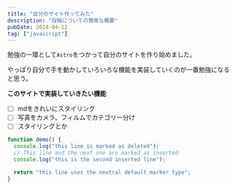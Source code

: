 ```yaml
---
title: "自分のサイト作ってみた"
description: "投稿についての簡単な概要"
pubDate: 2024-04-12
tag: ["javascript"]
---
```


勉強の一環として`Astro`をつかって自分のサイトを作り始めました。

やっぱり自分で手を動かしていろいろな機能を実装していくのが一番勉強になると思う。

**このサイトで実装していきたい機能**

- [ ] mdをきれいにスタイリング
- [ ] 写真をカメラ、フィルムでカテゴリー分け
- [ ] スタイリングとか

```js title="line-markers.js" del={2} ins={3-4} {6}
function demo() {
  console.log("this line is marked as deleted");
  // This line and the next one are marked as inserted
  console.log("this is the second inserted line");

  return "this line uses the neutral default marker type";
}
```
